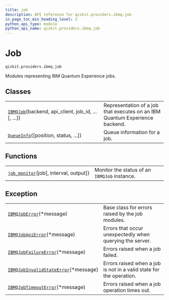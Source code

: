 ```yaml
---
title: job
description: API reference for qiskit.providers.ibmq.job
in_page_toc_min_heading_level: 2
python_api_type: module
python_api_name: qiskit.providers.ibmq.job
---
```


<span id="module-qiskit.providers.ibmq.job" />

<span id="qiskit-providers-ibmq-job" />

# Job

<span id="module-qiskit.providers.ibmq.job" />

`qiskit.providers.ibmq.job`

Modules representing IBM Quantum Experience jobs.

## Classes

|                                                                                                                                |                                                                             |
| ------------------------------------------------------------------------------------------------------------------------------ | --------------------------------------------------------------------------- |
| [`IBMQJob`](qiskit.providers.ibmq.job.IBMQJob "qiskit.providers.ibmq.job.IBMQJob")(backend, api\_client, job\_id, ...\[, ...]) | Representation of a job that executes on an IBM Quantum Experience backend. |
| [`QueueInfo`](qiskit.providers.ibmq.job.QueueInfo "qiskit.providers.ibmq.job.QueueInfo")(\[position, status, ...])             | Queue information for a job.                                                |

## Functions

|                                                                                                                          |                                              |
| ------------------------------------------------------------------------------------------------------------------------ | -------------------------------------------- |
| [`job_monitor`](qiskit.providers.ibmq.job.job_monitor "qiskit.providers.ibmq.job.job_monitor")(job\[, interval, output]) | Monitor the status of an `IBMQJob` instance. |

## Exception

|                                                                                                                                                  |                                                                     |
| ------------------------------------------------------------------------------------------------------------------------------------------------ | ------------------------------------------------------------------- |
| [`IBMQJobError`](qiskit.providers.ibmq.job.IBMQJobError "qiskit.providers.ibmq.job.IBMQJobError")(\*message)                                     | Base class for errors raised by the job modules.                    |
| [`IBMQJobApiError`](qiskit.providers.ibmq.job.IBMQJobApiError "qiskit.providers.ibmq.job.IBMQJobApiError")(\*message)                            | Errors that occur unexpectedly when querying the server.            |
| [`IBMQJobFailureError`](qiskit.providers.ibmq.job.IBMQJobFailureError "qiskit.providers.ibmq.job.IBMQJobFailureError")(\*message)                | Errors raised when a job failed.                                    |
| [`IBMQJobInvalidStateError`](qiskit.providers.ibmq.job.IBMQJobInvalidStateError "qiskit.providers.ibmq.job.IBMQJobInvalidStateError")(\*message) | Errors raised when a job is not in a valid state for the operation. |
| [`IBMQJobTimeoutError`](qiskit.providers.ibmq.job.IBMQJobTimeoutError "qiskit.providers.ibmq.job.IBMQJobTimeoutError")(\*message)                | Errors raised when a job operation times out.                       |

